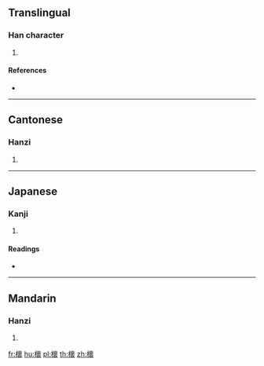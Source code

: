 ==Translingual==

===Han character===
{{Han char|rn=75|rad=木|as=16|sn=20|four=40932|canj=DYWV|ids=⿰木褱}}

# {{defn|Han|sort=木16}}

====References====
* {{Han ref|kx=0561.320|dkj=15862|dj=0950.200|hdz=21317.110|uh=6AF0|ud=27376|bh=F454|bd=62548}}

----

==Cantonese==

===Hanzi===
{{yue-hanzi|jyut=[[waai4]]|y=waai4}}

# {{defn|lang=yue|sort=木16}}

----

==Japanese==

===Kanji===
{{ja-kanji|grade=|rs=木16}}

# {{defn|lang=ja|sort=木16}}

====Readings====
* {{ja-readings|on=[[かい]] (kai), [[え]] (e)|kun=[[いぬえんじゆ]] (inuenjiyu)}}

----

==Mandarin==

===Hanzi===
{{cmn-hanzi|pin=[[huái]] ([[huai2]])|wg=huai<sup>2</sup>}}

# {{defn|lang=cmn|sort=木16}}

[[fr:櫰]]
[[hu:櫰]]
[[pl:櫰]]
[[th:櫰]]
[[zh:櫰]]
